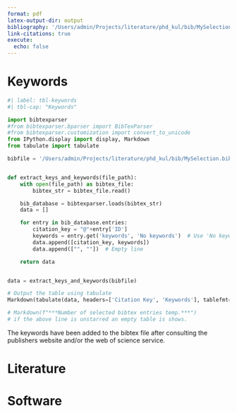 ```yaml
---
format: pdf
latex-output-dir: output
bibliography: '/Users/admin/Projects/literature/phd_kul/bib/MySelection.bib'
link-citations: true
execute:
  echo: false
---
```


# Keywords {#appendix-i}

\fontsize{9}{10}\selectfont

```python
#| label: tbl-keywords
#| tbl-cap: "Keywords"

import bibtexparser
#from bibtexparser.bparser import BibTexParser
#from bibtexparser.customization import convert_to_unicode
from IPython.display import display, Markdown
from tabulate import tabulate

bibfile = '/Users/admin/Projects/literature/phd_kul/bib/MySelection.bib'


def extract_keys_and_keywords(file_path):
    with open(file_path) as bibtex_file:
        bibtex_str = bibtex_file.read()

    bib_database = bibtexparser.loads(bibtex_str)
    data = []

    for entry in bib_database.entries:
        citation_key = "@"+entry['ID']
        keywords = entry.get('keywords', 'No keywords')  # Use 'No keywords' if not present
        data.append([citation_key, keywords])
        data.append(["", ""])  # Empty line

    return data


data = extract_keys_and_keywords(bibfile)

# Output the table using tabulate
Markdown(tabulate(data, headers=['Citation Key', 'Keywords'], tablefmt="pipe"))

# Markdown(f"***Number of selected bibtex entries temp.***")
# if the above line is unstarred an empty table is shows.
```

The keywords have been added to the bibtex file after consulting the publishers website and/or the web of science service.

\newpage

\fontsize{11}{12}\selectfont

\newpage

# Literature

::: {#refs-main}
:::

# Software

::: {#refs-software}
:::